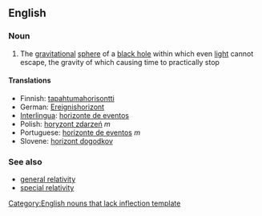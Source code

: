 {{wikipedia}}
==English==
===Noun===
{{en-noun|sg=[[event]] [[horizon]]}}
# {{astronomy}} The [[gravitational]] [[sphere]] of a [[black hole]] within which even [[light]] cannot escape, the gravity of which causing time to practically stop

====Translations====
*Finnish: [[tapahtumahorisontti]]
*German: [[Ereignishorizont]] {{m}}
*[[Interlingua]]: [[horizonte de eventos]]
*Polish: [[horyzont zdarzeń]] ''m''
*Portuguese: [[horizonte de eventos]] ''m''
*Slovene: [[horizont dogodkov]] {{m}}

===See also===
*[[general relativity]]
*[[special relativity]]

[[Category:English nouns that lack inflection template]]